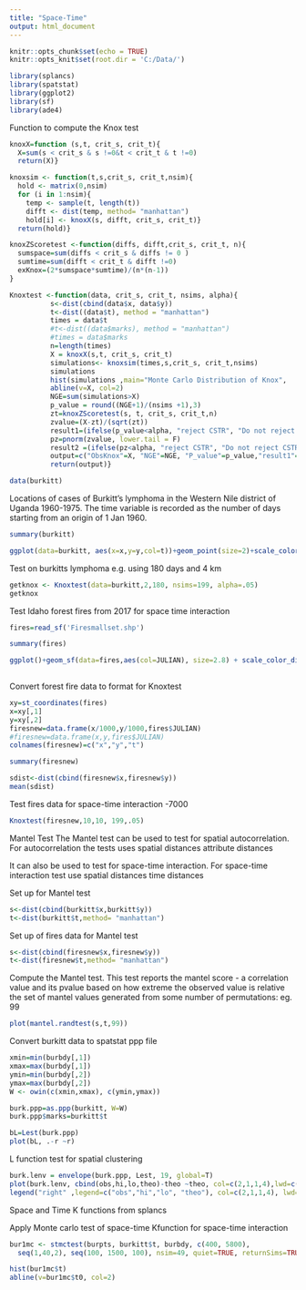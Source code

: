 ```yaml
---
title: "Space-Time"
output: html_document
---
```


```r
knitr::opts_chunk$set(echo = TRUE)
knitr::opts_knit$set(root.dir = 'C:/Data/')
```


```r
library(splancs)
library(spatstat)
library(ggplot2)
library(sf)
library(ade4)
```

Function to compute the Knox test 

```r
knoxX=function (s,t, crit_s, crit_t){
  X=sum(s < crit_s & s !=0&t < crit_t & t !=0)
  return(X)} 

knoxsim <- function(t,s,crit_s, crit_t,nsim){
  hold <- matrix(0,nsim)
  for (i in 1:nsim){
    temp <- sample(t, length(t))
    difft <- dist(temp, method= "manhattan")
    hold[i] <- knoxX(s, difft, crit_s, crit_t)}
  return(hold)}

knoxZScoretest <-function(diffs, difft,crit_s, crit_t, n){
  sumspace=sum(diffs < crit_s & diffs != 0 ) 
  sumtime=sum(difft < crit_t & difft !=0) 
  exKnox=(2*sumspace*sumtime)/(n*(n-1))
}

Knoxtest <-function(data, crit_s, crit_t, nsims, alpha){ 
          s<-dist(cbind(data$x, data$y))
          t<-dist((data$t), method = "manhattan")
          times = data$t
          #t<-dist((data$marks), method = "manhattan")
          #times = data$marks
          n=length(times)
          X = knoxX(s,t, crit_s, crit_t)
          simulations<- knoxsim(times,s,crit_s, crit_t,nsims)
          simulations
          hist(simulations ,main="Monte Carlo Distribution of Knox",       col='lightblue',xlab="Simulated Knox values", xlim=c(min(simulations), (X+4)))
          abline(v=X, col=2)
          NGE=sum(simulations>X)
          p_value = round((NGE+1)/(nsims +1),3)
          zt=knoxZScoretest(s, t, crit_s, crit_t,n)
          zvalue=(X-zt)/(sqrt(zt))
          result1=(ifelse(p_value<alpha, "reject CSTR", "Do not reject CSTR"))
          pz=pnorm(zvalue, lower.tail = F)
          result2 =(ifelse(pz<alpha, "reject CSTR", "Do not reject CSTR"))
          output=c("ObsKnox"=X, "NGE"=NGE, "P_value"=p_value,"result1"=result1, "expectedKnox"=round(zt,2),"zvalue"=round(zvalue,2),"zpvalue"=round(pz,3), "result2"=result2)
          return(output)}


```


```r
data(burkitt)
```

Locations of cases of Burkitt's lymphoma in the Western Nile district of Uganda 1960-1975. The time variable is recorded as the number of days starting from an origin of 1 Jan 1960. 

```r
summary(burkitt)
```

```r
ggplot(data=burkitt, aes(x=x,y=y,col=t))+geom_point(size=2)+scale_color_gradient(low='red', high="white") +theme_dark()+labs(col='Time')+ggtitle('Burkitts Lymphoma')
```

Test on burkitts lymphoma e.g. using 180 days and 4 km

```r

getknox <- Knoxtest(data=burkitt,2,180, nsims=199, alpha=.05)
getknox
```

 Test Idaho forest fires from 2017 for space time interaction
 
```r

fires=read_sf('Firesmallset.shp')
```

```r
summary(fires)
```

```r
ggplot()+geom_sf(data=fires,aes(col=JULIAN), size=2.8) + scale_color_distiller(palette = "RdBu", direction = 1)+ ggtitle("Fires by Year Day")+ theme_dark()
                 
```

Convert forest fire data to format for Knoxtest

```r
xy=st_coordinates(fires)
x=xy[,1]
y=xy[,2]
firesnew=data.frame(x/1000,y/1000,fires$JULIAN)
#firesnew=data.frame(x,y,fires$JULIAN)
colnames(firesnew)=c("x","y","t")

```

```r
summary(firesnew)
```

```r
sdist<-dist(cbind(firesnew$x,firesnew$y))
mean(sdist)
```


Test fires data for space-time interaction -7000

```r
Knoxtest(firesnew,10,10, 199,.05)
```


Mantel Test
The Mantel test can be used to test for spatial autocorrelation.  For autocorrelation the tests uses
spatial distances
attribute distances


It can also be used to test for space-time interaction. For space-time interaction test use
spatial distances
time distances


Set up for Mantel test




```r
s<-dist(cbind(burkitt$x,burkitt$y))
t<-dist(burkitt$t,method= "manhattan")

```

Set up of fires data for Mantel test

```r
s<-dist(cbind(firesnew$x,firesnew$y))
t<-dist(firesnew$t,method= "manhattan")

```

Compute the Mantel test. This test reports the mantel score - a correlation value and its pvalue based on how extreme the observed  value is relative the set of mantel values generated from some number of permutations: eg. 99

```r
plot(mantel.randtest(s,t,99))

```


Convert burkitt data to spatstat ppp file

```r
xmin=min(burbdy[,1])
xmax=max(burbdy[,1])
ymin=min(burbdy[,2])
ymax=max(burbdy[,2])
W <- owin(c(xmin,xmax), c(ymin,ymax))
```

```r
burk.ppp=as.ppp(burkitt, W=W)
burk.ppp$marks=burkitt$t
```

```r
bL=Lest(burk.ppp)
plot(bL, .-r ~r)
```

L function test for spatial clustering

```r
burk.lenv = envelope(burk.ppp, Lest, 19, global=T)
plot(burk.lenv, cbind(obs,hi,lo,theo)-theo ~theo, col=c(2,1,1,4),lwd=c(2,1,1,1),lty=c(1,1,1,2),main ="Lymphoma Cases",legend=F)
legend("right" ,legend=c("obs","hi","lo", "theo"), col=c(2,1,1,4), lwd=c(2,1,1,1),lty=c(1,1,1,2), box.lty=0)
```


Space and Time K functions from splancs

Apply Monte carlo test of space-time Kfunction for space-time interaction

```r
bur1mc <- stmctest(burpts, burkitt$t, burbdy, c(400, 5800),
  seq(1,40,2), seq(100, 1500, 100), nsim=49, quiet=TRUE, returnSims=TRUE)

```


```r
hist(bur1mc$t)
abline(v=bur1mc$t0, col=2)

```


